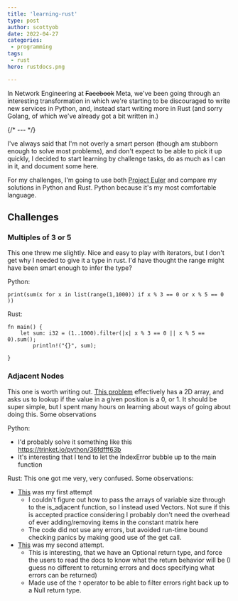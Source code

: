 ```yaml
---
title: 'learning-rust'
type: post
author: scottyob
date: 2022-04-27
categories:
 - programming
tags:
 - rust
hero: rustdocs.png

---
```


In Network Engineering at ~~Facebook~~ Meta, we've been going through an interesting transformation in which we're starting to be discouraged to write new services in Python, and, instead start writing more in Rust (and sorry Golang, of which we've already got a bit written in.)

{/* --- */}

I've always said that I'm not overly a smart person (though am stubborn enough to solve most problems), and don't expect to be able to pick it up quickly, I decided to start learning by challenge tasks, do as much as I can in it, and document some here.

For my challenges, I'm going to use both [Project Euler](https://projecteuler.net/) and compare my solutions in Python and Rust.  Python because it's my most comfortable language.

## Challenges
### Multiples of 3 or 5
This one threw me slightly.  Nice and easy to play with iterators, but I don't get why I needed to give it a type in rust.  I'd have thought the range might have been smart enough to infer the type?

Python:
```
print(sum(x for x in list(range(1,1000)) if x % 3 == 0 or x % 5 == 0 ))
```

Rust:
```
fn main() {
    let sum: i32 = (1..1000).filter(|x| x % 3 == 0 || x % 5 == 0).sum();
        println!("{}", sum);
        
}
```

### Adjacent Nodes
This one is worth writing out.  [This problem](https://edabit.com/challenge/3DAkZHv2LZjgqWbvW) effectively has a 2D array, and asks us to lookup if the value in a given position is a 0, or 1.  It should be super simple, but I spent many hours on learning about ways of going about doing this.  Some observations

Python:
- I'd probably solve it something like this https://trinket.io/python/36fdfff63b
- It's interesting that I tend to let the IndexError bubble up to the main function

Rust:
This one got me very, very confused.  Some observations:
- [This](https://play.rust-lang.org/?version=stable&mode=debug&edition=2021&gist=3269e24bf506f00f069b9fd1303cf567) was my first attempt
  - I couldn't figure out how to pass the arrays of variable size through to the is_adjacent function, so I instead used Vectors.  Not sure if this is accepted practice considering I probably don't need the overhead of ever adding/removing items in the constant matrix here
  - The code did not use any errors, but avoided run-time bound checking panics by making good use of the get call.
- [This](https://play.rust-lang.org/?version=stable&mode=debug&edition=2021&gist=790b1afd24b37d4978f6eca40a1d1835) was my second attempt.
  - This is interesting, that we have an Optional return type, and force the users to read the docs to know what the return behavior will be (I guess no different to returning errors and docs specifying what errors can be returned)
  - Made use of the ```?``` operator to be able to filter errors right back up to a Null return type.
